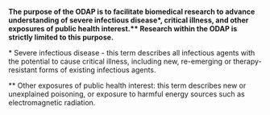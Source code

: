 **The purpose of the ODAP is to facilitate biomedical research to advance understanding of severe infectious disease\*, critical illness, and other exposures of public health interest.\*\* Research within the ODAP is strictly limited to this purpose.**

\* Severe infectious disease - this term describes all infectious agents with the potential to cause critical illness, including new, re-emerging or therapy-resistant forms of existing infectious agents.

\*\* Other exposures of public health interest: this term describes new or unexplained poisoning, or exposure to harmful energy sources such as electromagnetic radiation.



